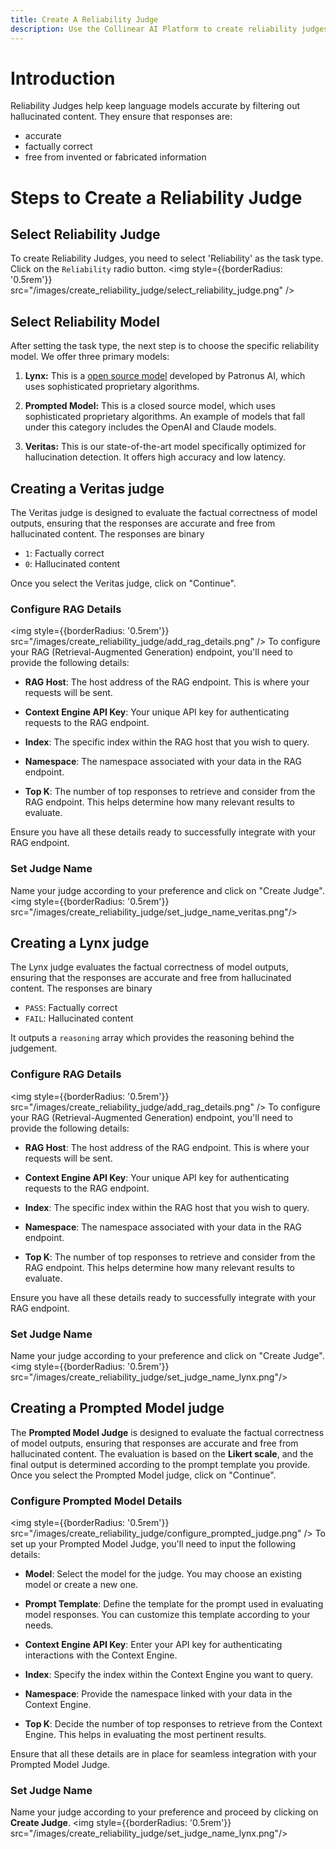 ```yaml
---
title: Create A Reliability Judge
description: Use the Collinear AI Platform to create reliability judges.
---
```


# Introduction

Reliability Judges help keep language models accurate by filtering out hallucinated content. They ensure that responses are:
- accurate
- factually correct
- free from invented or fabricated information

# Steps to Create a Reliability Judge

## Select Reliability Judge
To create Reliability Judges,
you need to select 'Reliability' as the task type.
Click on the `Reliability` radio button.
<img
    style={{borderRadius: '0.5rem'}}
    src="/images/create_reliability_judge/select_reliability_judge.png"
/>

## Select Reliability Model

After setting the task type, the next step is to choose the specific reliability model. We offer three primary models:

1. **Lynx:** This is a [open source model](https://huggingface.co/PatronusAI/Llama-3-Patronus-Lynx-8B-Instruct) developed by Patronus AI, which uses sophisticated proprietary algorithms.

2. **Prompted Model:** This is a closed source model, which uses sophisticated proprietary algorithms.
An example of models that fall under this category includes the OpenAI and Claude models.

2. **Veritas:** This is our state-of-the-art model specifically optimized for hallucination detection.
It offers high accuracy and low latency.

## Creating a Veritas judge
The Veritas judge is designed to evaluate the factual correctness of model outputs, ensuring that the responses are accurate and free from hallucinated content.
The responses are binary
* `1`: Factually correct
* `0`: Hallucinated content

Once you select the Veritas judge, click on "Continue".

### Configure RAG Details
<img
    style={{borderRadius: '0.5rem'}}
    src="/images/create_reliability_judge/add_rag_details.png"
/>
To configure your RAG (Retrieval-Augmented Generation) endpoint, you'll need to provide the following details:

- **RAG Host**: The host address of the RAG endpoint. This is where your requests will be sent.

- **Context Engine API Key**: Your unique API key for authenticating requests to the RAG endpoint.

- **Index**: The specific index within the RAG host that you wish to query.

- **Namespace**: The namespace associated with your data in the RAG endpoint.

- **Top K**: The number of top responses to retrieve and consider from the RAG endpoint. This helps determine how many relevant results to evaluate.

Ensure you have all these details ready to successfully integrate with your RAG endpoint.

### Set Judge Name

Name your judge according to your preference and click on "Create Judge".
<img
    style={{borderRadius: '0.5rem'}}
    src="/images/create_reliability_judge/set_judge_name_veritas.png"/>

## Creating a Lynx judge
The Lynx judge evaluates the factual correctness of model outputs, ensuring that the responses are accurate and free from hallucinated content.
The responses are binary
* `PASS`: Factually correct
* `FAIL`: Hallucinated content

It outputs a `reasoning` array which provides the reasoning behind the judgement.

### Configure RAG Details
<img
    style={{borderRadius: '0.5rem'}}
    src="/images/create_reliability_judge/add_rag_details.png"
/>
To configure your RAG (Retrieval-Augmented Generation) endpoint, you'll need to provide the following details:

- **RAG Host**: The host address of the RAG endpoint. This is where your requests will be sent.

- **Context Engine API Key**: Your unique API key for authenticating requests to the RAG endpoint.

- **Index**: The specific index within the RAG host that you wish to query.

- **Namespace**: The namespace associated with your data in the RAG endpoint.

- **Top K**: The number of top responses to retrieve and consider from the RAG endpoint. This helps determine how many relevant results to evaluate.

Ensure you have all these details ready to successfully integrate with your RAG endpoint.

### Set Judge Name

Name your judge according to your preference and click on "Create Judge".
<img
    style={{borderRadius: '0.5rem'}}
    src="/images/create_reliability_judge/set_judge_name_lynx.png"/>

## Creating a Prompted Model judge
The **Prompted Model Judge** is designed to evaluate the factual correctness of model outputs, ensuring that responses are accurate and free from hallucinated content.
The evaluation is based on the **Likert scale**, and the final output is determined according to the prompt template you provide.
Once you select the Prompted Model judge, click on "Continue".

### Configure Prompted Model Details
<img
    style={{borderRadius: '0.5rem'}}
    src="/images/create_reliability_judge/configure_prompted_judge.png"
/>
To set up your Prompted Model Judge, you'll need to input the following details:

- **Model**: Select the model for the judge. You may choose an existing model or create a new one.

- **Prompt Template**: Define the template for the prompt used in evaluating model responses. You can customize this template according to your needs.

- **Context Engine API Key**: Enter your API key for authenticating interactions with the Context Engine.

- **Index**: Specify the index within the Context Engine you want to query.

- **Namespace**: Provide the namespace linked with your data in the Context Engine.

- **Top K**: Decide the number of top responses to retrieve from the Context Engine. This helps in evaluating the most pertinent results.

Ensure that all these details are in place for seamless integration with your Prompted Model Judge.

### Set Judge Name

Name your judge according to your preference and proceed by clicking on **Create Judge**.
<img
    style={{borderRadius: '0.5rem'}}
    src="/images/create_reliability_judge/set_judge_name_lynx.png"/>
